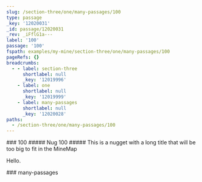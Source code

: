 ```yaml
---
slug: /section-three/one/many-passages/100
type: passage
_key: '12020031'
_id: passage/12020031
_rev: _iFflG1a---
label: '100'
passage: '100'
fspath: examples/my-mine/section-three/one/many-passages/100
pageRefs: {}
breadcrumbs:
  - - label: section-three
      shortlabel: null
      _key: '12019996'
    - label: one
      shortlabel: null
      _key: '12019999'
    - label: many-passages
      shortlabel: null
      _key: '12020028'
paths:
  - /section-three/one/many-passages/100
---
```


<NuggetArea>
<Passage slug="/section-three/one/many-passages/100" type="passage" _key="12020031" _id="passage/12020031" _rev="_iFflG1a---" label="100" passage="100" fspath="examples/my-mine/section-three/one/many-passages/100" paths="/section-three/one/many-passages/100">
<NuggetBody>
### 100

</NuggetBody>
<Breadcrumbs>
<Crumbs>
<Crumb _key="12019996" label="section-three" /><Crumb _key="12019999" label="one" /><Crumb _key="12020028" label="many-passages" />
</Crumbs>
</Breadcrumbs>
</Passage>

<NuggetsInbound>
</NuggetsInbound>
<NuggetsOutbound>
<Nugget direction="outbound" type="nugget" _key="796b092d-693c-49f3-a7cd-ca3b767b1b7b" _id="nugget/796b092d-693c-49f3-a7cd-ca3b767b1b7b" _rev="_iFflG1a--_" fspath="examples/my-mine/section-three/one/many-passages/100/nug.md" label="Nug 100" paths="/section-three/one/many-passages/100/nug-100" slug="/section-three/one/many-passages/100/nug-100">
<NuggetBody>
##### Nug 100

</NuggetBody>
</Nugget>

<Nugget direction="outbound" type="nugget" _key="d3c44e88-1a8f-4346-bf68-83a55000ba56" _id="nugget/d3c44e88-1a8f-4346-bf68-83a55000ba56" _rev="_iFflG1a--A" fspath="examples/my-mine/section-three/one/many-passages/100/long_title_01.md" label="This is a nugget with a long title that will be too big to fit in the MineMap" paths="/section-three/one/many-passages/100/this-is-a-nugget-with-a-long-title-that-will-be-too-big-to-fit-in-the-minemap" slug="/section-three/one/many-passages/100/this-is-a-nugget-with-a-long-title-that-will-be-too-big-to-fit-in-the-minemap">
<NuggetBody>
##### This is a nugget with a long title that will be too big to fit in the MineMap

Hello.

</NuggetBody>
</Nugget>

</NuggetsOutbound>
</NuggetArea>
<PassagesInbound>
<Passage direction="inbound" type="passage" _key="12020028" _id="passage/12020028" _rev="_iFflG1W--A" label="many-passages" passage="many-passages" fspath="examples/my-mine/section-three/one/many-passages" paths="/section-three/one/many-passages" slug="/section-three/one/many-passages">
<NuggetBody>
### many-passages

</NuggetBody>
<Breadcrumbs>
<Crumbs>
<Crumb _key="12019996" label="section-three" /><Crumb _key="12019999" label="one" />
</Crumbs>
</Breadcrumbs>
</Passage>

</PassagesInbound>
<PassagesOutbound>
</PassagesOutbound>